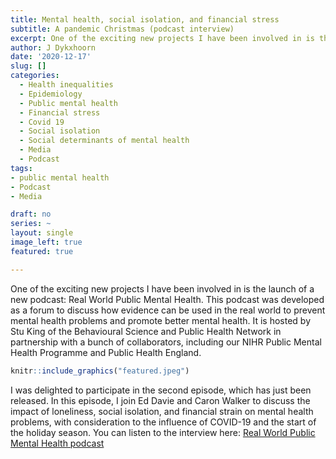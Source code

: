 ```yaml
---
title: Mental health, social isolation, and financial stress
subtitle: A pandemic Christmas (podcast interview)
excerpt: One of the exciting new projects I have been involved in is the launch of a new podcast. 
author: J Dykxhoorn
date: '2020-12-17'
slug: []
categories:
  - Health inequalities
  - Epidemiology
  - Public mental health
  - Financial stress
  - Covid 19
  - Social isolation
  - Social determinants of mental health
  - Media
  - Podcast 
tags: 
- public mental health
- Podcast
- Media

draft: no
series: ~
layout: single
image_left: true
featured: true

---
```


One of the exciting new projects I have been involved in is the launch of a new podcast: Real World Public Mental Health. This podcast was developed as a forum to discuss how evidence can be used in the real world to prevent mental health problems and promote better mental health. It is hosted by Stu King of the Behavioural Science and Public Health Network in partnership with a bunch of collaborators, including our NIHR Public Mental Health Programme and Public Health England. 

```r
knitr::include_graphics("featured.jpeg")
```


I was delighted to participate in the second episode, which has just been released. In this episode, I join Ed Davie and Caron Walker to discuss the impact of loneliness, social isolation, and financial strain on mental health problems, with consideration to the influence of COVID-19 and the start of the holiday season. You can listen to the interview here: [Real World Public Mental Health podcast](http://bit.ly/3r1thMn)
